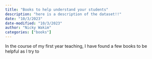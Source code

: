 ```yaml
---
title: "Books to help understand your students"
description: "here is a description of the dataset!!"
date: "10/3/2023"
date-modified: "10/3/2023"
author: "Nicky Wakim"
categories: ["books"]
---
```


In the course of my first year teaching, I have found a few books to be helpful as I try to 
